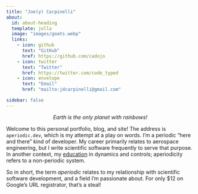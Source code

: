 ```yaml
---
title: "Joe(y) Carpinelli"
about:
  id: about-heading
  template: jolla
  image: "images/goats.webp"
  links:
    - icon: github
      text: "GitHub"
      href: https://github.com/cadojo
    - icon: twitter
      text: "Twitter"
      href: https://twitter.com/code_typed
    - icon: envelope
      text: "Email"
      href: "mailto:jdcarpinelli@gmail.com"

sidebar: false
---
```


:::{#about-heading}

<div id="lead" class="lead">
  <center><p><i>Earth is the only planet with rainbows!</p></i></center>
  <script>
    let facts = [
      'Our planet\'s sky glows blue!',
      'The Vatican has more popes per capita than anywhere else.                                       ',
      'There are more trees on Earth than stars in the Milky Way.                                      ',
      'Humans consume around 12 billion pounds of coffee per year.                                     ',
      'Earth is the only planet in our solar system with rainbows.                                     ',
      'Modern transisters are smaller than the wavelength of visible light.                            ',
      'That shooting star you saw could\'ve been astronaut poop!                                       ',
      'In 2008, Norway knighted a penguin named Nils Olav.                                             ',
      'The most money ever paid for a cow in an auction was $1.3 million.                              ',
      'Every year, about 98% of the atoms in your body are replaced.                                   ',
      'Elephants are the only mammals that can\'t jump.',
      'Elephants are the only mammals with four knees.',
      'American car horns beep in the tone of F.',
      'Cats can hear ultrasound.',
      'The Neanderthal\'s brain was bigger than yours. Sorry.',
      '1 in 5,000 north Atlantic lobsters are born bright blue.'
    ];
    let fact = facts[Math.floor(Math.random() * facts.length)];
    document.querySelector("#lead").innerHTML = "<center><p><i>" + fact + "</i></p></center>";
  </script>
</div>

:::

:::{.callout-note appearance="simple"}

Welcome to this personal portfolio, blog, and site! The address is `aperiodic.dev`, which is my attempt at a play on words.
I'm a periodic "here and there" kind of developer. My career primarily relates to aerospace engineering, but I 
write scientific software frequently to serve that purpose. In another context, my [education](portfolio/background/education.md) 
in dynamics and controls; aperiodicity refers to a non-periodic system. 

So in short, the term _aperiodic_ relates to my relationship with scientific software development,
and a field I'm passionate about. For only $12 on Google's URL registrator, that's a steal!

:::
